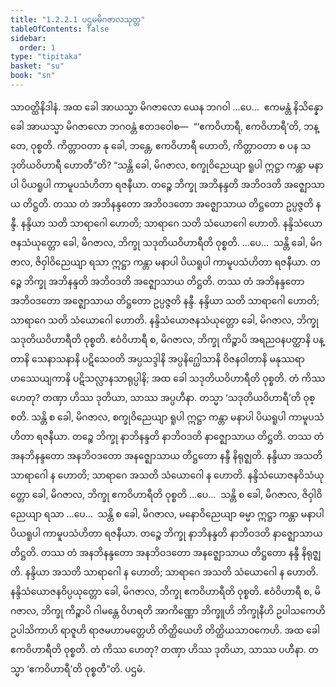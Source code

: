 ```yaml
---
title: "1.2.2.1 ပဌမမိဂဇာလသုတ္တ"
tableOfContents: false
sidebar:
  order: 1
type: "tipitaka"
basket: "su"
book: "sn"
---
```



<DynamicBreadcrumb />

<Division number="63" book="sn" e="ch" v="18" p="289">

<Paragraph number="207" book="sn">
သာဝတ္ထိနိဒါနံ. အထ ခေါ အာယသ္မာ မိဂဇာလော ယေန ဘဂဝါ …ပေ…  ဧကမန္တံ နိသိန္နော ခေါ အာယသ္မာ မိဂဇာလော ဘဂဝန္တံ ဧတဒဝေါစ—  “‘ဧကဝိဟာရီ, ဧကဝိဟာရီ’တိ, ဘန္တေ, ဝုစ္စတိ. ကိတ္တာဝတာ နု ခေါ, ဘန္တေ, ဧကဝိဟာရီ ဟောတိ, ကိတ္တာဝတာ စ ပန သဒုတိယဝိဟာရီ ဟောတီ”တိ?
</Paragraph>

<Paragraph number="208" book="sn">
“သန္တိ ခေါ, မိဂဇာလ, စက္ခုဝိညေယျာ ရူပါ ဣဋ္ဌာ ကန္တာ မနာပါ ပိယရူပါ ကာမူပသံဟိတာ ရဇနီယာ. တဉ္စေ ဘိက္ခု အဘိနန္ဒတိ အဘိဝဒတိ အဇ္ဈောသာယ တိဋ္ဌတိ. တဿ တံ အဘိနန္ဒတော အဘိဝဒတော အဇ္ဈောသာယ တိဋ္ဌတော ဥပ္ပဇ္ဇတိ နန္ဒီ. နန္ဒိယာ သတိ သာရာဂေါ ဟောတိ; သာရာဂေ သတိ သံယောဂေါ ဟောတိ. နန္ဒိသံယောဇနသံယုတ္တော ခေါ, မိဂဇာလ, ဘိက္ခု သဒုတိယဝိဟာရီတိ ဝုစ္စတိ. …ပေ…  သန္တိ ခေါ, မိဂဇာလ, ဇိဝှါဝိညေယျာ ရသာ ဣဋ္ဌာ ကန္တာ မနာပါ ပိယရူပါ ကာမူပသံဟိတာ ရဇနီယာ. တဉ္စေ ဘိက္ခု အဘိနန္ဒတိ အဘိဝဒတိ အဇ္ဈောသာယ တိဋ္ဌတိ. တဿ တံ အဘိနန္ဒတော အဘိဝဒတော အဇ္ဈောသာယ တိဋ္ဌတော ဥပ္ပဇ္ဇတိ နန္ဒီ. နန္ဒိယာ သတိ သာရာဂေါ ဟောတိ; သာရာဂေ သတိ သံယောဂေါ ဟောတိ. နန္ဒိသံယောဇနသံယုတ္တော ခေါ, မိဂဇာလ, ဘိက္ခု သဒုတိယဝိဟာရီတိ ဝုစ္စတိ. ဧဝံဝိဟာရီ စ, မိဂဇာလ, ဘိက္ခု ကိဉ္စာပိ အရညဝနပတ္ထာနိ ပန္တာနိ သေနာသနာနိ ပဋိသေဝတိ အပ္ပသဒ္ဒါနိ အပ္ပနိဂ္ဃေါသာနိ ဝိဇနဝါတာနိ မနုဿရာဟဿေယျကာနိ ပဋိသလ္လာနသာရုပ္ပါနိ; အထ ခေါ သဒုတိယဝိဟာရီတိ ဝုစ္စတိ. တံ ကိဿ ဟေတု? တဏှာ ဟိဿ ဒုတိယာ, သာဿ အပ္ပဟီနာ. တသ္မာ ‘သဒုတိယဝိဟာရီ’တိ ဝုစ္စတိ.
</Paragraph>

<Paragraph number="209" book="sn">
သန္တိ စ ခေါ, မိဂဇာလ, စက္ခုဝိညေယျာ ရူပါ ဣဋ္ဌာ ကန္တာ မနာပါ ပိယရူပါ ကာမူပသံဟိတာ ရဇနီယာ. တဉ္စေ ဘိက္ခု နာဘိနန္ဒတိ နာဘိဝဒတိ နာဇ္ဈောသာယ တိဋ္ဌတိ. တဿ တံ အနဘိနန္ဒတော အနဘိဝဒတော အနဇ္ဈောသာယ တိဋ္ဌတော နန္ဒီ နိရုဇ္ဈတိ. နန္ဒိယာ အသတိ သာရာဂေါ န ဟောတိ; သာရာဂေ အသတိ သံယောဂေါ န ဟောတိ. နန္ဒိသံယောဇနဝိသံယုတ္တော ခေါ, မိဂဇာလ, ဘိက္ခု ဧကဝိဟာရီတိ ဝုစ္စတိ …ပေ…  သန္တိ စ ခေါ, မိဂဇာလ, ဇိဝှါဝိညေယျာ ရသာ …ပေ…  သန္တိ စ ခေါ, မိဂဇာလ, မနောဝိညေယျာ ဓမ္မာ ဣဋ္ဌာ ကန္တာ မနာပါ ပိယရူပါ ကာမူပသံဟိတာ ရဇနီယာ. တဉ္စေ ဘိက္ခု နာဘိနန္ဒတိ နာဘိဝဒတိ နာဇ္ဈောသာယ တိဋ္ဌတိ. တဿ တံ အနဘိနန္ဒတော အနဘိဝဒတော အနဇ္ဈောသာယ တိဋ္ဌတော နန္ဒီ နိရုဇ္ဈတိ. နန္ဒိယာ အသတိ သာရာဂေါ န ဟောတိ; သာရာဂေ အသတိ သံယောဂေါ န ဟောတိ. နန္ဒိသံယောဇနဝိပ္ပယုတ္တော ခေါ, မိဂဇာလ, ဘိက္ခု ဧကဝိဟာရီတိ ဝုစ္စတိ. ဧဝံဝိဟာရီ စ, မိဂဇာလ, ဘိက္ခု ကိဉ္စာပိ ဂါမန္တေ ဝိဟရတိ အာကိဏ္ဏော ဘိက္ခူဟိ ဘိက္ခုနီဟိ ဥပါသကေဟိ ဥပါသိကာဟိ ရာဇူဟိ ရာဇမဟာမတ္တေဟိ တိတ္ထိယေဟိ တိတ္ထိယသာဝကေဟိ. အထ ခေါ ဧကဝိဟာရီတိ ဝုစ္စတိ. တံ ကိဿ ဟေတု? တဏှာ ဟိဿ ဒုတိယာ, သာဿ ပဟီနာ. တသ္မာ ‘ဧကဝိဟာရီ’တိ ဝုစ္စတီ”တိ.

</Paragraph>
</Division>

<Paragraph number="210" type="center" book="sn">
ပဌမံ.
</Paragraph>